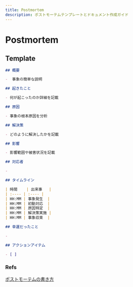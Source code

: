 ```yaml
---
title: Postmortem
description: ポストモーテムテンプレートとドキュメント作成ガイド
---
```


# Postmortem

## Template

```markdown
## 概要

-  事象の簡単な説明

## 起きたこと

- 何が起こったのか詳細を記載

## 原因

- 事象の根本原因を分析

## 解決策

- どのように解決したかを記載

## 影響

- 影響範囲や被害状況を記載

## 対応者

- 

## タイムライン

| 時間    | 出来事   |
| :---- | :---- |
| HH:MM | 事象発生  |
| HH:MM | 初動対応  |
| HH:MM | 原因特定  |
| HH:MM | 解決策実施 |
| HH:MM | 事象収束  |

## 幸運だったこと

- 

## アクションアイテム

- [ ] 


```

### Refs

[ポストモーテムの書き方](https://zenn.dev/andynuma/scraps/ccecaa48d62811)
